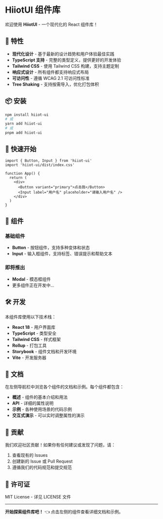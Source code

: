 # HiiotUI 组件库

欢迎使用 **HiiotUI** - 一个现代化的 React 组件库！

## 🚀 特性

- **现代化设计** - 基于最新的设计趋势和用户体验最佳实践
- **TypeScript 支持** - 完整的类型定义，提供更好的开发体验
- **Tailwind CSS** - 使用 Tailwind CSS 构建，支持主题定制
- **响应式设计** - 所有组件都支持响应式布局
- **可访问性** - 遵循 WCAG 2.1 可访问性标准
- **Tree Shaking** - 支持按需导入，优化打包体积

## 📦 安装

```bash
npm install hiiot-ui
# 或
yarn add hiiot-ui
# 或
pnpm add hiiot-ui
```

## 🎯 快速开始

```tsx
import { Button, Input } from 'hiiot-ui'
import 'hiiot-ui/dist/index.css'

function App() {
  return (
    <div>
      <Button variant="primary">点击我</Button>
      <Input label="用户名" placeholder="请输入用户名" />
    </div>
  )
}
```

## 🎨 组件

### 基础组件

- **Button** - 按钮组件，支持多种变体和状态
- **Input** - 输入框组件，支持标签、错误提示和帮助文本

### 即将推出

- **Modal** - 模态框组件
- 更多组件正在开发中...

## 🛠️ 开发

本组件库使用以下技术栈：

- **React 18** - 用户界面库
- **TypeScript** - 类型安全
- **Tailwind CSS** - 样式框架
- **Rollup** - 打包工具
- **Storybook** - 组件文档和开发环境
- **Vite** - 开发服务器

## 📖 文档

在左侧导航栏中浏览各个组件的文档和示例。每个组件都包含：

- **概述** - 组件的基本介绍和用法
- **API** - 详细的属性说明
- **示例** - 各种使用场景的代码示例
- **交互式演示** - 可以实时调整属性的演示

## 🤝 贡献

我们欢迎社区贡献！如果你有任何建议或发现了问题，请：

1. 查看现有的 Issues
2. 创建新的 Issue 或 Pull Request
3. 遵循我们的代码规范和提交规范

## 📄 许可证

MIT License - 详见 LICENSE 文件

---

**开始探索组件库吧！** 👈 点击左侧的组件查看详细文档和示例。